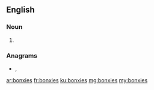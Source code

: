 ==English==

===Noun===
{{head|en|noun plural form}}

# {{plural of|bonxie|lang=en}}

===Anagrams===
* {{l|en|inboxes}}, {{l|en|in-boxes}}

[[ar:bonxies]]
[[fr:bonxies]]
[[ku:bonxies]]
[[mg:bonxies]]
[[my:bonxies]]